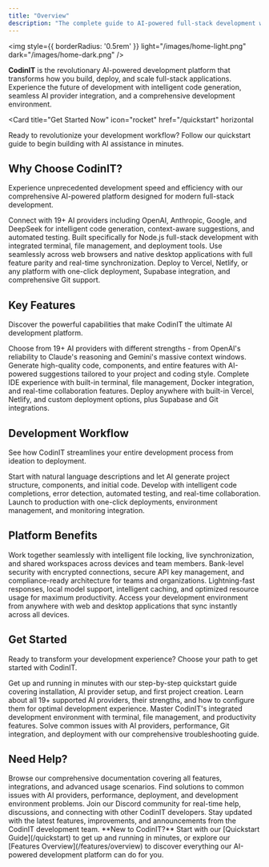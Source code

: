 ```yaml
---
title: "Overview"
description: "The complete guide to AI-powered full-stack development with CodinIT"
---
```


<img
  style={{ borderRadius: '0.5rem' }}
  light="/images/home-light.png"
  dark="/images/home-dark.png"
/>

**CodinIT** is the revolutionary AI-powered development platform that transforms how you build, deploy, and scale full-stack applications. Experience the future of development with intelligent code generation, seamless AI provider integration, and a comprehensive development environment.

<Card
  title="Get Started Now"
  icon="rocket"
  href="/quickstart"
  horizontal
>
  Ready to revolutionize your development workflow? Follow our quickstart guide to begin building with AI assistance in minutes.
</Card>

## Why Choose CodinIT?

Experience unprecedented development speed and efficiency with our comprehensive AI-powered platform designed for modern full-stack development.

<Columns cols={2}>
  <Card
    title="AI-Powered Development"
    icon="sparkles"
    href="/providers/guide"
  >
    Connect with 19+ AI providers including OpenAI, Anthropic, Google, and DeepSeek for intelligent code generation, context-aware suggestions, and automated testing.
  </Card>
  <Card
    title="Full-Stack Focus"
    icon="layer-group"
    href="/features/development/workbench"
  >
    Built specifically for Node.js full-stack development with integrated terminal, file management, and deployment tools.
  </Card>
  <Card
    title="Universal Access"
    icon="globe"
    href="/features/development/workbench"
  >
    Use seamlessly across web browsers and native desktop applications with full feature parity and real-time synchronization.
  </Card>
  <Card
    title="Production Ready"
    icon="zap"
    href="/integrations/deployments"
  >
    Deploy to Vercel, Netlify, or any platform with one-click deployment, Supabase integration, and comprehensive Git support.
  </Card>
</Columns>

## Key Features

Discover the powerful capabilities that make CodinIT the ultimate AI development platform.

<Columns cols={2}>
  <Card
    title="Multi-Provider AI Integration"
    icon="plug"
    href="/providers/guide"
  >
    Choose from 19+ AI providers with different strengths - from OpenAI's reliability to Claude's reasoning and Gemini's massive context windows.
  </Card>
  <Card
    title="Smart Code Generation"
    icon="code"
    href="/essentials/code"
  >
    Generate high-quality code, components, and entire features with AI-powered suggestions tailored to your project and coding style.
  </Card>
  <Card
    title="Integrated Development Environment"
    icon="terminal"
    href="/features/development/workbench"
  >
    Complete IDE experience with built-in terminal, file management, Docker integration, and real-time collaboration features.
  </Card>
  <Card
    title="Deployment & Integration Hub"
    icon="cloud"
    href="/integrations/deployments"
  >
    Deploy anywhere with built-in Vercel, Netlify, and custom deployment options, plus Supabase and Git integrations.
  </Card>
</Columns>

## Development Workflow

See how CodinIT streamlines your entire development process from ideation to deployment.

<CardGroup cols={3}>
  <Card
    title="Ideate"
    icon="lightbulb"
    href="/quickstart"
  >
    Start with natural language descriptions and let AI generate project structure, components, and initial code.
  </Card>
  <Card
    title="🏗️ Build"
    icon="hammer"
    href="/features/development/workbench"
  >
    Develop with intelligent code completions, error detection, automated testing, and real-time collaboration.
  </Card>
  <Card
    title="Deploy"
    icon="rocket"
    href="/integrations/deployments"
  >
    Launch to production with one-click deployments, environment management, and monitoring integration.
  </Card>
</CardGroup>

## Platform Benefits

<Columns cols={2}>
  <Card
    title="Real-Time Collaboration"
    icon="users"
    href="/features/development/workbench"
  >
    Work together seamlessly with intelligent file locking, live synchronization, and shared workspaces across devices and team members.
  </Card>
  <Card
    title="Enterprise Security"
    icon="shield"
    href="/essentials/settings"
  >
    Bank-level security with encrypted connections, secure API key management, and compliance-ready architecture for teams and organizations.
  </Card>
  <Card
    title="Performance Optimized"
    icon="gauge-high"
    href="/troubleshooting"
  >
    Lightning-fast responses, local model support, intelligent caching, and optimized resource usage for maximum productivity.
  </Card>
  <Card
    title="Globally Accessible"
    icon="earth"
    href="/features/development/workbench"
  >
    Access your development environment from anywhere with web and desktop applications that sync instantly across all devices.
  </Card>
</Columns>

## Get Started

Ready to transform your development experience? Choose your path to get started with CodinIT.

<CardGroup cols={2}>
  <Card
    title="Quick Start Guide"
    icon="play"
    href="/quickstart"
  >
    Get up and running in minutes with our step-by-step quickstart guide covering installation, AI provider setup, and first project creation.
  </Card>
  <Card
    title="AI Provider Setup"
    icon="key"
    href="/providers/guide"
  >
    Learn about all 19+ supported AI providers, their strengths, and how to configure them for optimal development experience.
  </Card>
  <Card
    title="Development Environment"
    icon="desktop"
    href="/features/development/workbench"
  >
    Master CodinIT's integrated development environment with terminal, file management, and productivity features.
  </Card>
  <Card
    title="Troubleshooting Guide"
    icon="question-circle"
    href="/troubleshooting"
  >
    Solve common issues with AI providers, performance, Git integration, and deployment with our comprehensive troubleshooting guide.
  </Card>
</CardGroup>

## Need Help?

<CardGroup cols={2}>
  <Card
    title="Complete Documentation"
    icon="book"
    href="/features/overview"
  >
    Browse our comprehensive documentation covering all features, integrations, and advanced usage scenarios.
  </Card>
  <Card
    title="Troubleshooting"
    icon="wrench"
    href="/troubleshooting"
  >
    Find solutions to common issues with AI providers, performance, deployment, and development environment problems.
  </Card>
  <Card
    title="Community Support"
    icon="comments"
    href="#"
  >
    Join our Discord community for real-time help, discussions, and connecting with other CodinIT developers.
  </Card>
  <Card
    title="What's New"
    icon="newspaper"
    href="https://codinit.dev/blog"
  >
    Stay updated with the latest features, improvements, and announcements from the CodinIT development team.
  </Card>
</CardGroup>

<Info>
  **New to CodinIT?** Start with our [Quickstart Guide](/quickstart) to get up and running in minutes, or explore our [Features Overview](/features/overview) to discover everything our AI-powered development platform can do for you.
</Info>
